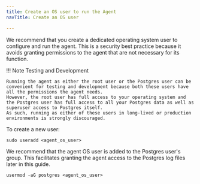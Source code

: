 ```yaml
---
title: Create an OS user to run the Agent
navTitle: Create an OS user

---
```


We recommend that you create a dedicated operating system user to configure and run the agent.
This is a security best practice because it avoids granting permissions to the agent that are not necessary for its function.

!!! Note Testing and Development

    Running the agent as either the root user or the Postgres user can be convenient for testing and development because both these users have all the permissions the agent needs.
    However, the root user has full access to your operating system and the Postgres user has full access to all your Postgres data as well as superuser access to Postgres itself.
    As such, running as either of these users in long-lived or production environments is strongly discouraged.

To create a new user:

```shell
sudo useradd <agent_os_user>
```

We recommend that the agent OS user is added to the Postgres user's group.
This facilitates granting the agent access to the Postgres log files later in this guide.

```shell
usermod -aG postgres <agent_os_user>
```
